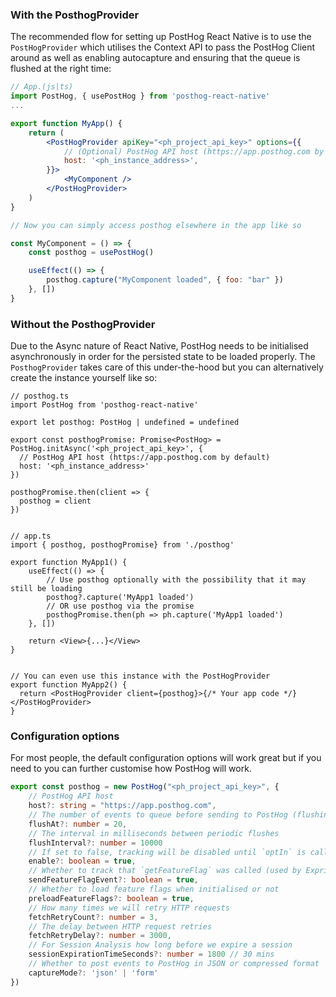 ### With the PosthogProvider

The recommended flow for setting up PostHog React Native is to use the `PostHogProvider` which utilises the Context API to pass the PostHog Client around as well as enabling autocapture and ensuring that the queue is flushed at the right time:

```jsx
// App.(js|ts)
import PostHog, { usePostHog } from 'posthog-react-native'
...

export function MyApp() {
    return (
        <PostHogProvider apiKey="<ph_project_api_key>" options={{
            // (Optional) PostHog API host (https://app.posthog.com by default)
            host: '<ph_instance_address>',
        }}>
            <MyComponent />
        </PostHogProvider>
    )
}

// Now you can simply access posthog elsewhere in the app like so

const MyComponent = () => {
    const posthog = usePostHog()

    useEffect(() => {
        posthog.capture("MyComponent loaded", { foo: "bar" })
    }, [])
}
```


### Without the PosthogProvider

Due to the Async nature of React Native, PostHog needs to be initialised asynchronously in order for the persisted state to be loaded properly. The `PosthogProvider` takes care of this under-the-hood but you can alternatively create the instance yourself like so:

```tsx
// posthog.ts
import PostHog from 'posthog-react-native'

export let posthog: PostHog | undefined = undefined

export const posthogPromise: Promise<PostHog> = PostHog.initAsync('<ph_project_api_key>', {
  // PostHog API host (https://app.posthog.com by default)
  host: '<ph_instance_address>'
})

posthogPromise.then(client => {
  posthog = client
})


// app.ts
import { posthog, posthogPromise} from './posthog'

export function MyApp1() {
    useEffect(() => {
        // Use posthog optionally with the possibility that it may still be loading
        posthog?.capture('MyApp1 loaded')
        // OR use posthog via the promise
        posthogPromise.then(ph => ph.capture('MyApp1 loaded')
    }, [])

    return <View>{...}</View>
}


// You can even use this instance with the PostHogProvider
export function MyApp2() {
  return <PostHogProvider client={posthog}>{/* Your app code */}</PostHogProvider>
}
```

### Configuration options

For most people, the default configuration options will work great but if you need to you can further customise how PostHog will work.

```ts
export const posthog = new PostHog("<ph_project_api_key>", {
    // PostHog API host
    host?: string = "https://app.posthog.com",
    // The number of events to queue before sending to PostHog (flushing)
    flushAt?: number = 20,
    // The interval in milliseconds between periodic flushes
    flushInterval?: number = 10000
    // If set to false, tracking will be disabled until `optIn` is called
    enable?: boolean = true,
    // Whether to track that `getFeatureFlag` was called (used by Expriements)
    sendFeatureFlagEvent?: boolean = true,
    // Whether to load feature flags when initialised or not
    preloadFeatureFlags?: boolean = true,
    // How many times we will retry HTTP requests
    fetchRetryCount?: number = 3,
    // The delay between HTTP request retries
    fetchRetryDelay?: number = 3000,
    // For Session Analysis how long before we expire a session
    sessionExpirationTimeSeconds?: number = 1800 // 30 mins
    // Whether to post events to PostHog in JSON or compressed format
    captureMode?: 'json' | 'form'
})
```
